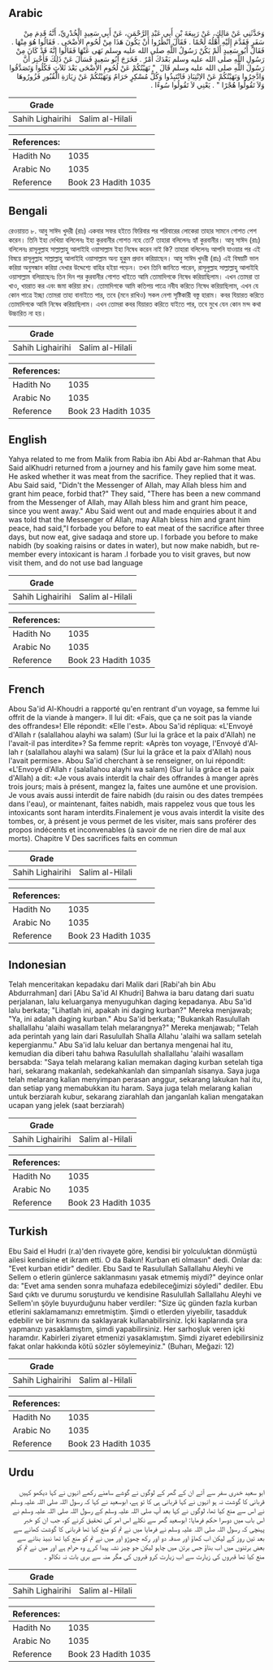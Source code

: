 ## Arabic


<div dir="rtl" lang="ar" style={{fontSize:'larger',backgroundColor:'#f8f9fa',padding:20}}>
وَحَدَّثَنِي عَنْ مَالِكٍ، عَنْ رَبِيعَةَ بْنِ أَبِي عَبْدِ الرَّحْمَنِ، عَنْ أَبِي سَعِيدٍ الْخُدْرِيِّ، أَنَّهُ قَدِمَ مِنْ سَفَرٍ فَقَدَّمَ إِلَيْهِ أَهْلُهُ لَحْمًا ‏.‏ فَقَالَ انْظُرُوا أَنْ يَكُونَ هَذَا مِنْ لُحُومِ الأَضْحَى ‏.‏ فَقَالُوا هُوَ مِنْهَا ‏.‏ فَقَالَ أَبُو سَعِيدٍ أَلَمْ يَكُنْ رَسُولُ اللَّهِ صلى الله عليه وسلم نَهَى عَنْهَا فَقَالُوا إِنَّهُ قَدْ كَانَ مِنْ رَسُولِ اللَّهِ صلى الله عليه وسلم بَعْدَكَ أَمْرٌ ‏.‏ فَخَرَجَ أَبُو سَعِيدٍ فَسَأَلَ عَنْ ذَلِكَ فَأُخْبِرَ أَنَّ رَسُولَ اللَّهِ صلى الله عليه وسلم قَالَ ‏ "‏ نَهَيْتُكُمْ عَنْ لُحُومِ الأَضْحَى بَعْدَ ثَلاَثٍ فَكُلُوا وَتَصَدَّقُوا وَادَّخِرُوا وَنَهَيْتُكُمْ عَنْ الاِنْتِبَاذِ فَانْتَبِذُوا وَكُلُّ مُسْكِرٍ حَرَامٌ وَنَهَيْتُكُمْ عَنْ زِيَارَةِ الْقُبُورِ فَزُورُوهَا وَلاَ تَقُولُوا هُجْرًا ‏"‏ ‏.‏ يَعْنِي لاَ تَقُولُوا سُوءًا ‏.‏
</div>
<div style={{backgroundColor:'#f8f9fa',padding:20, marginBottom: 10}}><table> <thead> <tr> <th>Grade</th> <th></th> </tr> </thead> <tbody> <tr><td>Sahih Lighairihi</td><td>Salim al-Hilali</td></tr></tbody></table><table> <thead> <tr> <th>References:</th> <th></th> </tr> </thead> <tbody><tr><td>Hadith No</td><td>1035</td></tr><tr><td>Arabic No</td><td>1035</td></tr><tr><td>Reference</td><td>Book 23 Hadith 1035</td></tr></tbody></table></div>

## Bengali


<div dir="ltr" lang="bn" style={{fontSize:'larger',backgroundColor:'#f8f9fa',padding:20}}>
রেওয়ায়ত ৮. আবু সাঈদ খুদরী (রাঃ) একবার সফর হইতে ফিরিবার পর পরিবারের লোকেরা তাহার সামনে গোশত পেশ করেন। তিনি ইহা দেখিয়া বলিলেনঃ ইহা কুরবানীর গোশত নহে তো? তাহারা বলিলেনঃ হ্যাঁ কুরবানীর। আবু সাঈদ (রাঃ) বলিলেনঃ রাসূলুল্লাহ সাল্লাল্লাহু আলাইহি ওয়াসাল্লাম ইহা নিষেধ করেন নাই কি? তাহারা বলিলেনঃ আপনি যাওয়ার পর এই বিষয়ে রাসূলুল্লাহ সাল্লাল্লাহু আলাইহি ওয়াসাল্লাম অন্য হুকুম প্রদান করিয়াছেন। আবু সাঈদ খুদরী (রাঃ) এই বিষয়টি ভাল করিয়া অনুসন্ধান করিয়া দেখার উদ্দেশ্যে বাহির হইয়া পড়েন। তখন তিনি জানিতে পারেন, রাসূলুল্লাহ সাল্লাল্লাহু আলাইহি ওয়াসাল্লাম বলিয়াছেনঃ তিন দিন পর কুরবানীর গোশত খাইতে আমি তোমাদিগকে নিষেধ করিয়াছিলাম। এখন তোমরা তা খাও, খয়রাত কর এবং জমা করিয়া রাখ। তোমাদিগকে আমি কতিপয় পাত্রে নবীয করিতে নিষেধ করিয়াছিলাম, এখন যে কোন পাত্রে ইচ্ছা তোমরা তাহা বানাইতে পার, তবে (মনে রাখিও) সকল নেশা সৃষ্টিকারী বস্তু হারাম। কবর যিয়ারত করিতে তোমাদিগকে আমি নিষেধ করিয়াছিলাম। এখন তোমরা কবর যিয়ারত করিতে যাইতে পার, তবে মুখে যেন কোন মন্দ কথা উচ্চারিত না হয়।
</div>
<div style={{backgroundColor:'#f8f9fa',padding:20, marginBottom: 10}}><table> <thead> <tr> <th>Grade</th> <th></th> </tr> </thead> <tbody> <tr><td>Sahih Lighairihi</td><td>Salim al-Hilali</td></tr></tbody></table><table> <thead> <tr> <th>References:</th> <th></th> </tr> </thead> <tbody><tr><td>Hadith No</td><td>1035</td></tr><tr><td>Arabic No</td><td>1035</td></tr><tr><td>Reference</td><td>Book 23 Hadith 1035</td></tr></tbody></table></div>

## English


<div dir="ltr" lang="en" style={{fontSize:'larger',backgroundColor:'#f8f9fa',padding:20}}>
Yahya related to me from Malik from Rabia ibn Abi Abd ar-Rahman that Abu Said alKhudri returned from a journey and his family gave him some meat. He asked whether it was meat from the sacrifice. They replied that it was. Abu Said said, "Didn't the Messenger of Allah, may Allah bless him and grant him peace, forbid that?" They said, "There has been a new command from the Messenger of Allah, may Allah bless him and grant him peace, since you went away." Abu Said went out and made enquiries about it and was told that the Messenger of Allah, may Allah bless him and grant him peace, had said,"I forbade you before to eat meat of the sacrifice after three days, but now eat, give sadaqa and store up. I forbade you before to make nabidh (by soaking raisins or dates in water), but now make nabidh, but remember every intoxicant is haram .I forbade you to visit graves, but now visit them, and do not use bad language
</div>
<div style={{backgroundColor:'#f8f9fa',padding:20, marginBottom: 10}}><table> <thead> <tr> <th>Grade</th> <th></th> </tr> </thead> <tbody> <tr><td>Sahih Lighairihi</td><td>Salim al-Hilali</td></tr></tbody></table><table> <thead> <tr> <th>References:</th> <th></th> </tr> </thead> <tbody><tr><td>Hadith No</td><td>1035</td></tr><tr><td>Arabic No</td><td>1035</td></tr><tr><td>Reference</td><td>Book 23 Hadith 1035</td></tr></tbody></table></div>

## French


<div dir="ltr" lang="fr" style={{fontSize:'larger',backgroundColor:'#f8f9fa',padding:20}}>
Abou Sa'id Al-Khoudri a rapporté qu'en rentrant d'un voyage, sa femme lui offrit de la viande à manger». Il lui dit: «Fais, que ça ne soit pas la viande des offrandes»! Elle répondit: «Elle l'est». Abou Sa'id répliqua: «L'Envoyé d'Allah r (salallahou alayhi wa salam) (Sur lui la grâce et la paix d'Allah) ne l'avait-il pas interdite»? Sa femme reprit: «Après ton voyage, l'Envoyé d'Allah r (salallahou alayhi wa salam) (Sur lui la grâce et la paix d'Allah) nous l'avait permise». Abou Sa'id cherchant à se renseigner, on lui répondit: «L'Envoyé d'Allah r (salallahou alayhi wa salam) (Sur lui la grâce et la paix d'Allah) a dit: «Je vous avais interdit la chair des offrandes à manger après trois jours; mais à présent, mangez la, faites une aumône et une provision. Je vous avais aussi interdit de faire nabidh (du raisin ou des dates trempées dans l'eau), or maintenant, faites nabidh, mais rappelez vous que tous les intoxicants sont haram interdits.Finalement je vous avais interdit la visite des tombes, or, à présent je vous permet de les visiter, mais sans proférer des propos indécents et inconvenables (à savoir de ne rien dire de mal aux morts). Chapitre V Des sacrifices faits en commun
</div>
<div style={{backgroundColor:'#f8f9fa',padding:20, marginBottom: 10}}><table> <thead> <tr> <th>Grade</th> <th></th> </tr> </thead> <tbody> <tr><td>Sahih Lighairihi</td><td>Salim al-Hilali</td></tr></tbody></table><table> <thead> <tr> <th>References:</th> <th></th> </tr> </thead> <tbody><tr><td>Hadith No</td><td>1035</td></tr><tr><td>Arabic No</td><td>1035</td></tr><tr><td>Reference</td><td>Book 23 Hadith 1035</td></tr></tbody></table></div>

## Indonesian


<div dir="ltr" lang="id" style={{fontSize:'larger',backgroundColor:'#f8f9fa',padding:20}}>
Telah menceritakan kepadaku dari Malik dari [Rabi'ah bin Abu Abdurrahman] dari [Abu Sa'id Al Khudri] Bahwa ia baru datang dari suatu perjalanan, lalu keluarganya menyuguhkan daging kepadanya. Abu Sa'id lalu berkata; "Lihatlah ini, apakah ini daging kurban?" Mereka menjawab; "Ya, ini adalah daging kurban." Abu Sa'id berkata; "Bukankah Rasulullah shallallahu 'alaihi wasallam telah melarangnya?" Mereka menjawab; "Telah ada perintah yang lain dari Rasulullah Shalla Allahu 'alaihi wa sallam setelah kepergianmu." Abu Sa'id lalu keluar dan bertanya mengenai hal itu, kemudian dia diberi tahu bahwa Rasulullah shallallahu 'alaihi wasallam bersabda: "Saya telah melarang kalian memakan daging kurban setelah tiga hari, sekarang makanlah, sedekahkanlah dan simpanlah sisanya. Saya juga telah melarang kalian menyimpan perasan anggur, sekarang lakukan hal itu, dan setiap yang memabukkan itu haram. Saya juga telah melarang kalian untuk berziarah kubur, sekarang ziarahlah dan janganlah kalian mengatakan ucapan yang jelek (saat berziarah)
</div>
<div style={{backgroundColor:'#f8f9fa',padding:20, marginBottom: 10}}><table> <thead> <tr> <th>Grade</th> <th></th> </tr> </thead> <tbody> <tr><td>Sahih Lighairihi</td><td>Salim al-Hilali</td></tr></tbody></table><table> <thead> <tr> <th>References:</th> <th></th> </tr> </thead> <tbody><tr><td>Hadith No</td><td>1035</td></tr><tr><td>Arabic No</td><td>1035</td></tr><tr><td>Reference</td><td>Book 23 Hadith 1035</td></tr></tbody></table></div>

## Turkish


<div dir="ltr" lang="tr" style={{fontSize:'larger',backgroundColor:'#f8f9fa',padding:20}}>
Ebu Said el Hudri (r.a)'den rivayete göre, kendisi bir yolculuktan dönmüştü ailesi kendisine et ikram etti. O da Bakın! Kurban eti olmasın" dedi. Onlar da: "Evet kurban etidir" dediler. Ebu Saıd te Rasulullah Sallallahu Aleyhi ve Sellem o etlerin günlerce saklanmasını yasak etmemiş miydi?" deyince onlar da: "Evet ama senden sonra muhafaza edebileceğimizi söyledi" dediler. Ebu Saıd çıktı ve durumu soruşturdu ve kendisine Rasulullah Sallallahu Aleyhi ve Sellem'ın şöyle buyurduğunu haber verdiler: "Size üç günden fazla kurban etlerini saklamamanızı emretmiştim. Şimdi o etlerden yiyebilir, tasadduk edebilir ve bir kısmını da saklayarak kullanabilirsiniz. İçki kaplarında şıra yapmanızı yasaklamıştım, şimdi yapabilirsiniz. Her sarhoşluk veren içki haramdır. Kabirleri ziyaret etmenizi yasaklamıştım. Şimdi ziyaret edebilirsiniz fakat onlar hakkında kötü sözler söylemeyiniz." (Buharı, Meğazi: 12)
</div>
<div style={{backgroundColor:'#f8f9fa',padding:20, marginBottom: 10}}><table> <thead> <tr> <th>Grade</th> <th></th> </tr> </thead> <tbody> <tr><td>Sahih Lighairihi</td><td>Salim al-Hilali</td></tr></tbody></table><table> <thead> <tr> <th>References:</th> <th></th> </tr> </thead> <tbody><tr><td>Hadith No</td><td>1035</td></tr><tr><td>Arabic No</td><td>1035</td></tr><tr><td>Reference</td><td>Book 23 Hadith 1035</td></tr></tbody></table></div>

## Urdu


<div dir="rtl" lang="ur" style={{fontSize:'larger',backgroundColor:'#f8f9fa',padding:20}}>
ابو سعید خدری سفر سے آئے ان کے گھر کے لوگوں نے گوشے سامنے رکھے انہوں نے کہا دیکھو کہیں قربانی کا گوشت نہ ہو انہوں نے کہا قربانی ہی کا تو ہے، ابوسعید نے کہا کہ رسول اللہ صلی اللہ علیہ وسلم نے اس سے منع کیا تھا، لوگوں نے کہا بعد آپ صلی اللہ علیہ وسلم کے رسول اللہ صلی اللہ علیہ وسلم نے اس باب میں دوسرا حکم فرمایا: ابوسعید گھر سے نکلے اس امر کی تحقیق کرنے کو، جب ان کو خبر پہنچی کہ رسول اللہ صلی اللہ علیہ وسلم نے فرمایا میں نے تم کو منع کیا تھا قربانی کا گوشت کھانے سے بعد تین روز کے لیکن اب کھاؤ اور صدقہ دو اور رکھ چھوڑو اور میں نے تم کو منع کیا تھا نبیذ بنانے سے بعض برتنوں میں اب بناؤ جس برتن میں چاہو لیکن جو چیز نشہ پیدا کرے وہ حرام ہے اور میں نے تم کو منع کیا تھا قبروں کی زیارت سے اب زیارت کرو قبروں کی مگر منہ سے بری بات نہ نکالو ۔
</div>
<div style={{backgroundColor:'#f8f9fa',padding:20, marginBottom: 10}}><table> <thead> <tr> <th>Grade</th> <th></th> </tr> </thead> <tbody> <tr><td>Sahih Lighairihi</td><td>Salim al-Hilali</td></tr></tbody></table><table> <thead> <tr> <th>References:</th> <th></th> </tr> </thead> <tbody><tr><td>Hadith No</td><td>1035</td></tr><tr><td>Arabic No</td><td>1035</td></tr><tr><td>Reference</td><td>Book 23 Hadith 1035</td></tr></tbody></table></div>